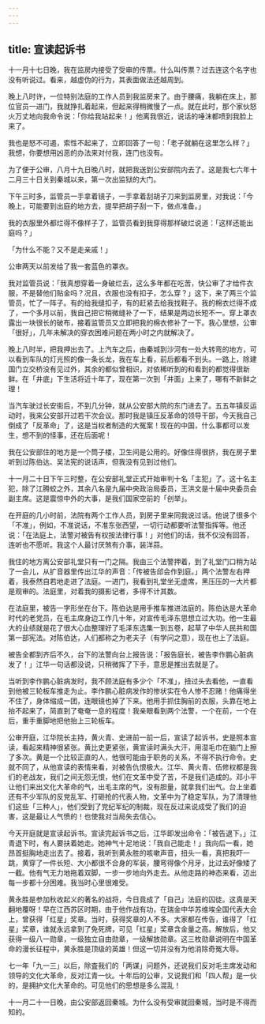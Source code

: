 ```yaml
---
---
---
```

title: 宣读起诉书
---




十一月十七日晚，我在监房内接受了受审的传票。什么叫传票？过去连这个名字也没有听说过。看来，越虚伪的行为，其表面做法还越周到。

晚上八时许，一位特别法庭的工作人员到我监房来了。由于腰痛，我躺在床上，那位官员一进门，我就挣扎着起来，但起来得稍微慢了一点。就在此时，那个家伙怒火万丈地向我命令说：「你给我站起来！」他离我很近，说话的唾沫都喷到我脸上来了。

我也是怒不可遏，索性不起来了，立即回答了一句：「老子就躺在这里怎么样？」我想，你要想用凶恶的办法来对付我，连门也没有。

为了便于公审，八月十九日晚八时，就把我送到公安部院内去了。这是我七六年十二月三十日关到秦城以来，第一次出监狱的大门。

下午三时多，监管员一手拿着镜子，一手拿着刮胡子刀来到监房里，对我说：「今晚上，可能要到出庭的地方去，提早把胡子刮一下，做点准备。」

我的衣服里外都烂得不像样子了，监管员看到我穿得那样破烂说道：「这样还能出庭吗？」

「为什么不能？又不是走亲戚！」

公审两天以前发给了我一套蓝色的罩衣。

我对监管员说：「我真想穿着一身破烂去，这么多年都在吃苦，快公审了才给件衣服，不是替他们贴金吗？况且，衣服也没有扣子，怎么穿？」这下，来了两三个监管员，忙了一阵子。有的给我缝扣子，有的赶紧去给我找鞋子。我的棉衣烂得不成了，一个多月以前，我自己把它稍微缝补了一下，结果是两边长短不一。穿上罩衣露出一块很长的破布，接着监管员又立即把我的棉衣修补了一下。我心里想，公审「很好」，几年未解决的穿衣困难问题在两小时之内就解决了。

晚上八时半，把我押出去了。上汽车之后，由秦城到沙河有一处大转弯的地方，可以看到车队的灯光照的像一条长龙，我在车上看，前后都看不到头。一路上，除建国门立交桥没有见过外，其余的都似曾相识，对依稀听到的和看到的都觉得很新鲜。在「井底」下生活将近十年了，现在第一次到「井面」上来了，哪有不新鲜之理！

当汽车驶过长安街后，不到几分钟，就从公安部大院的东门进去了。五五年镇反运动时，我来公安部开过若干次会议。那时我是镇压反革命的领导干部，今天我自己倒成了「反革命」了，这是当权者制造的大冤案！现在的中国，什么事都可以发生，想不到的怪事，还在后面呢！

我在公安部住的地方是一个筒子楼，卫生间是公用的。好像住得很挤，我在房子里听到过陈伯达、吴法宪的说话声，但我没有见到过他们。

十一月二十日下午三时整，在公安部礼堂正式开始审判十名「主犯」了。这十名主犯，除了江腾蛟之外，其余八名是九届中央政治局委员，王洪文是十届中央委员会副主席。这是震惊中外的大事，是我们国家空前的「创举」。

在开庭的几小时前，法院有两个工作人员，到房子里来同我说过话。他说了很多个「不准」，例如，不准说话，不准东张西望，一切行动都要听法警指挥等。他还说：「在法庭上，法警对被告有权按法律行事！」对他们的话，我不仅没有回答，连听也不愿听。我这个人最讨厌煞有介事，装洋蒜。

我住的地方离公安部礼堂只有一门之隔。我由三个法警押着，到了礼堂门口稍为站了一会儿，从扩音器里传出江华的声音：「传被告邱会作到庭。」两个法警左右押着，我泰然自若地走进了法庭。一进门，我看到礼堂坐无虚席，黑压压的一大片都是观审的。法庭里，对着我的摄影记者，多得不计其数。

在法庭里，被告一字形坐在台下。陈伯达是用手推车推进法庭的。陈伯达是大革命时代的老党员，在毛主席身边工作几十年，对宣传毛泽东思想立过大功。他一生最大的业绩就是花了很大心血整理好了毛泽东选集一到五卷，起草了中华人民共和国第一部宪法。对陈伯达，人们都称之为老夫子（有学问之意），现在也上了法庭。

被告全都到齐后不久，台下的法警向台上报告说：「报告庭长，被告李作鹏心脏病发了！」江华一句话都没说，只稍微挥了下手，意思是推出去就是了。

当听到李作鹏心脏病发时，我不顾法庭有多少个「不准」，扭过头去看他，一直看到他被三轮板车推走为止。李作鹏心脏病发作的惨状实在令人惨不忍赌！他痛得坐不住了，身体缩成一团，连眼镜也掉了下来。他用手抓住胸前的衣服，头靠在地上抬不起来了，简直到了奄奄一息的程度！我亲眼看到两个法警，一个在前，一个在后，重手重脚地把他抬上三轮板车。

公审开庭，江华院长主持，黄火青、史进前一前一后，宣读了起诉书，史是照本宣读，看起来精神很紧张。黄比史更紧张，黄宣读时满头大汗，用湿毛巾在脑门上擦了多次。黄是一个比较正直的人，他很可能由于职务的关系，不得不执行命令。史就不同了，从他宣读的表情来看，对被告仇恨极大。江华、黄火青、伍修权都是我们的老战友，我们之间无怨无恨，他们在文革中受了苦，不是我们造成的。邓小平让他们来出文化大革命的气，出毛主席的气，没有胆量，就拿我们出气。台上坐着还有不少军队的反党乱军、打砸抢的代表人物，文革中为了稳定军队，为了清理他们这些「三种人」，他们受到了党纪军纪的制裁，现在反过来说成受了我们的迫害，这是最让人气愤的！也使我对当局失去信心。

今天开庭就是宣读起诉书。宣读完起诉书之后，江华即发出命令：「被告退下。」江青退下时，有人要扶着她走。她神气十足地说：「我自己能走！」我向后一看，她昂首挺胸地走出去了。接着，我听到黄永胜的咳嗽声音，扭头一看，真把我吓一跳，黄穿了一件长短、大小都很不合身的军装，腰弯得像个月牙，比过去好像矮了一截。他有气无力地拖着双脚，一步一步地向外走去。从他走路的神态来看，迈出每一步都十分困难。我当时心里很难受。

黄永胜是参加秋收起义的著名的战将，今日竟成了「自己」法庭的囚徒。这真是天翻地覆呀！早在江西苏区时期，由于他作战有功，在瑞金中华苏维埃全国代表大会上，曾获得「红星」奖章。当时，获得奖章的人不多。大家都在传告，谁得了「红星」奖章，谁就永远拿到了免死牌，可见「红星」奖章含金量之高。解放后，他又获得一级八一勋章，一级独立自由勋章，一级解放勋章。这三枚勋章说明在中国革命的漫长征程中，黄永胜是顶级的英雄！但这一切并没有为他消除奇冤大辱。

七一年「九一三」以后，除査我们的「两谋」问题外，还说我们反对毛主席发动和领导的文化大革命，反对江青一伙。十年后的公审，又说我们和「四人帮」是一伙的，是拥护文化大革命的。可见他们的思想是多么混乱！

十一月二十一日晚，由公安部返回秦城。为什么没有受审就回秦城，当时是不得而知的。